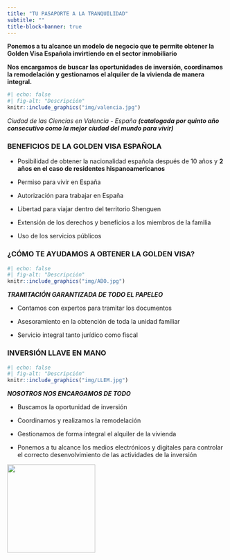 ```yaml
---
title: "TU PASAPORTE A LA TRANQUILIDAD"
subtitle: ""
title-block-banner: true
---
```


**Ponemos a tu alcance un modelo de negocio que te permite obtener la Golden Visa Española invirtiendo en el sector inmobiliario**

**Nos encargamos de buscar las oportunidades de inversión, coordinamos la remodelación y gestionamos el alquiler de la vivienda de manera integral.**

::: column-margin
```r
#| echo: false
#| fig-alt: "Descripción"
knitr::include_graphics("img/valencia.jpg")
```

::: {.extra-small-text .dark-gray-text .topbr}
*Ciudad de las Ciencias en Valencia - España **(catalogada por quinto año consecutivo como la mejor ciudad del mundo para vivir)***
:::
:::


### **BENEFICIOS DE LA GOLDEN VISA ESPAÑOLA**

-   Posibilidad de obtener la nacionalidad española después de 10 años y **2 años en el caso de residentes hispanoamericanos**

-   Permiso para vivir en España

-   Autorización para trabajar en España

-   Libertad para viajar dentro del territorio Shenguen

-   Extensión de los derechos y beneficios a los miembros de la familia

-   Uso de los servicios públicos



### **¿CÓMO TE AYUDAMOS A OBTENER LA GOLDEN VISA?**

::: column-margin
```r
#| echo: false
#| fig-alt: "Descripción"
knitr::include_graphics("img/ABO.jpg")
```

::: {.extra-small-text .dark-gray-text .topbr}
***TRAMITACIÓN GARANTIZADA DE TODO EL PAPELEO***
:::
:::

-   Contamos con expertos para tramitar los documentos

-   Asesoramiento en la obtención de toda la unidad familiar

-   Servicio integral tanto jurídico como fiscal



### **INVERSIÓN LLAVE EN MANO**

::: column-margin
```r
#| echo: false
#| fig-alt: "Descripción"
knitr::include_graphics("img/LLEM.jpg")
```

::: {.extra-small-text .dark-gray-text .topbr}
***NOSOTROS NOS ENCARGAMOS DE TODO***
:::
:::

-   Buscamos la oportunidad de inversión

-   Coordinamos y realizamos la remodelación

-   Gestionamos de forma integral el alquiler de la vivienda

-   Ponemos a tu alcance los medios electrónicos y digitales para controlar el correcto desenvolvimiento de las actividades de la inversión



![](img/CASA.jpg){fig-align="center" width="203"}
